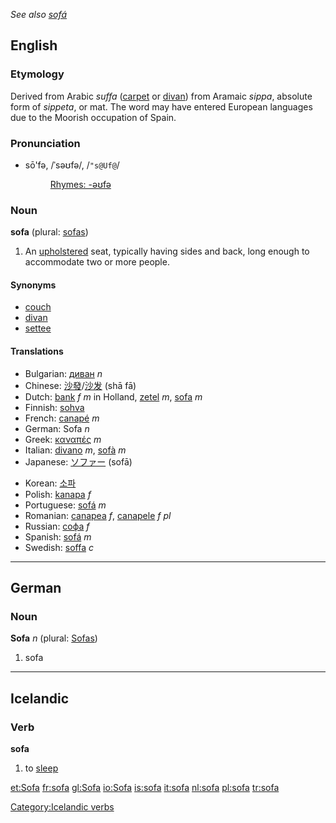 ''See also [[sofá]]''
==English==
{{Wikipedia}}
===Etymology===
Derived from Arabic ''suffa'' ([[carpet]] or [[divan]]) from Aramaic ''sippa'', absolute form of ''sippeta'', or mat.  The word may have entered European languages due to the Moorish occupation of Spain.

===Pronunciation===
*sō'fə, /ˈsəʊfə/, /<tt>"s@Uf@</tt>/
*:[[Rhymes:English:-əʊfə|Rhymes: -əʊfə]]

===Noun===
'''sofa''' (plural: [[sofas]])
# An [[upholster]]ed seat, typically having sides and back, long enough to accommodate two or more people.

====Synonyms====
*[[couch]]
*[[divan]]
*[[settee]]

====Translations====
{{top}}
*Bulgarian: [[диван]] ''n''
*Chinese: [[沙發]]/[[沙发]] (shā fā)
*Dutch: [[bank]] ''f'' ''m'' in Holland, [[zetel]] ''m'', [[sofa]] ''m''
*Finnish: [[sohva]]
*French: [[canapé]] ''m''
*German: Sofa ''n''
*Greek: [[καναπές]] ''m''
*Italian: [[divano]] ''m'', [[sofà]] ''m''
*Japanese: [[ソファー]] (sofā)
{{mid}}
*Korean: [[소파]]
*Polish: [[kanapa]] ''f''
*Portuguese: [[sofá]] ''m''
*Romanian: [[canapea]] ''f'', [[canapele]] ''f pl''
*Russian: [[софа]] ''f''
*Spanish: [[sofá]] ''m''
*Swedish: [[soffa]] ''c''
{{bottom}}

----

==German==

===Noun===
'''Sofa''' ''n'' (plural: [[Sofas]])
# sofa

----

==Icelandic==

===Verb===
'''sofa'''
# to [[sleep]]

[[Category:Icelandic verbs]]
[[et:Sofa]]
[[fr:sofa]]
[[gl:Sofa]]
[[io:Sofa]]
[[is:sofa]]
[[it:sofa]]
[[nl:sofa]]
[[pl:sofa]]
[[tr:sofa]]